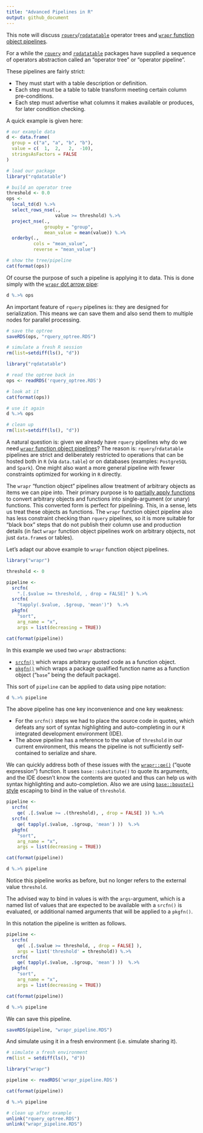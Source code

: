 ```yaml
---
title: "Advanced Pipelines in R"
output: github_document
---
```



This note will discuss [`rquery`](https://github.com/WinVector/rquery)/[`rqdatatable`](https://github.com/WinVector/rqdatatable) operator trees and [`wrapr` function object pipelines](https://winvector.github.io/wrapr/articles/Function_Objects.html).

For a while the [`rquery`](https://github.com/WinVector/rquery) and [`rqdatatable`](https://github.com/WinVector/rqdatatable) packages have supplied a sequence of operators abstraction called an "operator tree" or "operator pipeline".  

These pipelines are fairly strict:

  * They must start with a table description or definition.
  * Each step must be a table to table transform meeting certain column pre-conditions.
  * Each step must advertise what columns it makes available or produces, for later condition checking.
  
A quick example is given here:

```r
# our example data
d <- data.frame(
  group = c("a", "a", "b", "b"),
  value = c(  1,  2,   2,  -10),
  stringsAsFactors = FALSE
)

# load our package
library("rqdatatable")

# build an operator tree
threshold <- 0.0
ops <-
  local_td(d) %.>%
  select_rows_nse(.,
                  value >= threshold) %.>%
  project_nse(.,
              groupby = "group",
              mean_value = mean(value)) %.>%
  orderby(.,
          cols = "mean_value",
          reverse = "mean_value")

# show the tree/pipeline
cat(format(ops))
```

Of course the purpose of such a pipeline is applying it to data.  This is done simply with the [`wrapr` dot arrow pipe](https://journal.r-project.org/archive/2018/RJ-2018-042/index.html):

```r
d %.>% ops
```

An important feature of `rquery` pipelines is: they are designed for serialization.  This means we can save them and also send them to multiple nodes for parallel processing.

```r
# save the optree
saveRDS(ops, "rquery_optree.RDS")

# simulate a fresh R session
rm(list=setdiff(ls(), "d"))

library("rqdatatable")

# read the optree back in
ops <- readRDS('rquery_optree.RDS')

# look at it
cat(format(ops))

# use it again
d %.>% ops

# clean up
rm(list=setdiff(ls(), "d"))
```

A natural question is: given we already have `rquery` pipelines why do we need [`wrapr` function object pipelines](https://winvector.github.io/wrapr/articles/Function_Objects.html)? The reason is: `rquery`/`rdatatable` pipelines are strict and deliberately restricted to operations that can be hosted both in `R` (via `data.table`) or on databases (examples: `PostgreSQL` and `Spark`).  One might also want a more general pipeline with fewer constraints optimized for working in `R` directly.  

The `wrapr` "function object" pipelines allow treatment of arbitrary objects as items we can pipe into.  Their primary purpose is to [partially apply functions](https://en.wikipedia.org/wiki/Partial_application) to convert arbitrary objects and functions into single-argument (or unary) functions.  This converted form is perfect for pipelining. This, in a sense, lets us treat these objects as functions.  The `wrapr` function object pipeline also has less constraint checking than `rquery` pipelines, so it is more suitable for "black box" steps that do not publish their column use and production details (in fact `wrapr` function object pipelines work on arbitrary objects, not just `data.frame`s or tables).

Let's adapt our above example to `wrapr` function object pipelines.

```r
library("wrapr")

threshold <- 0

pipeline <-
  srcfn(
    ".[.$value >= threshold, , drop = FALSE]" ) %.>%
  srcfn(
    "tapply(.$value, .$group, 'mean')")  %.>%
  pkgfn(
    "sort",
    arg_name = "x",
    args = list(decreasing = TRUE))

cat(format(pipeline))
```

In this example we used two `wrapr` abstractions:

  * [`srcfn()`](https://winvector.github.io/wrapr/reference/srcfn.html) which wraps arbitrary quoted code as a function object.
  * [`pkgfn()`](https://winvector.github.io/wrapr/reference/pkgfn.html) which wraps a package qualified function name as a function object ("`base`" being the default package).
  
This sort of `pipeline` can be applied to data using pipe notation:


```r
d %.>% pipeline
```

The above pipeline has one key inconvenience and one key weakness:

  * For the `srcfn()` steps we had to place the source code in quotes, which defeats any sort of syntax highlighting and auto-completing in our `R` integrated development environment (IDE).
  * The above pipeline has a reference to the value of `threshold` in our current environment, this means the pipeline is not sufficiently self-contained to serialize and share.
  
We can quickly address both of these issues with the [`wrapr::qe()`](https://winvector.github.io/wrapr/reference/qe.html) ("quote expression") function.  It uses `base::substitute()` to quote its arguments, and the IDE doesn't know the contents are quoted and thus can help us with syntax highlighting and auto-completion.  Also we are using [`base::bquote()` style](http://www.win-vector.com/blog/2018/09/parameterizing-with-bquote/) escaping to bind in the value of `threshold`.

```r
pipeline <-
  srcfn(
    qe( .[.$value >= .(threshold), , drop = FALSE] )) %.>%
  srcfn(
    qe( tapply(.$value, .$group, 'mean') ))  %.>%
  pkgfn(
    "sort",
    arg_name = "x",
    args = list(decreasing = TRUE))

cat(format(pipeline))

d %.>% pipeline
```

Notice this pipeline works as before, but no longer refers to the external value `threshold`.

The advised way to bind in values is with the `args`-argument, which is a named list of values that are expected to be available with a `srcfn()` is evaluated, or additional named arguments that will be applied to a `pkgfn()`.

In this notation the pipeline is written as follows.

```r
pipeline <-
  srcfn(
    qe( .[.$value >= threshold, , drop = FALSE] ),
    args = list('threshold' = threshold)) %.>%
  srcfn(
    qe( tapply(.$value, .$group, 'mean') ))  %.>%
  pkgfn(
    "sort",
    arg_name = "x",
    args = list(decreasing = TRUE))

cat(format(pipeline))

d %.>% pipeline
```


We can save this pipeline.


```r
saveRDS(pipeline, "wrapr_pipeline.RDS")
```

And simulate using it in a fresh environment (i.e. simulate sharing it).


```r
# simulate a fresh environment
rm(list = setdiff(ls(), "d"))

library("wrapr")

pipeline <- readRDS('wrapr_pipeline.RDS')

cat(format(pipeline))

d %.>% pipeline
```


```r
# clean up after example
unlink("rquery_optree.RDS")
unlink("wrapr_pipeline.RDS")
```
